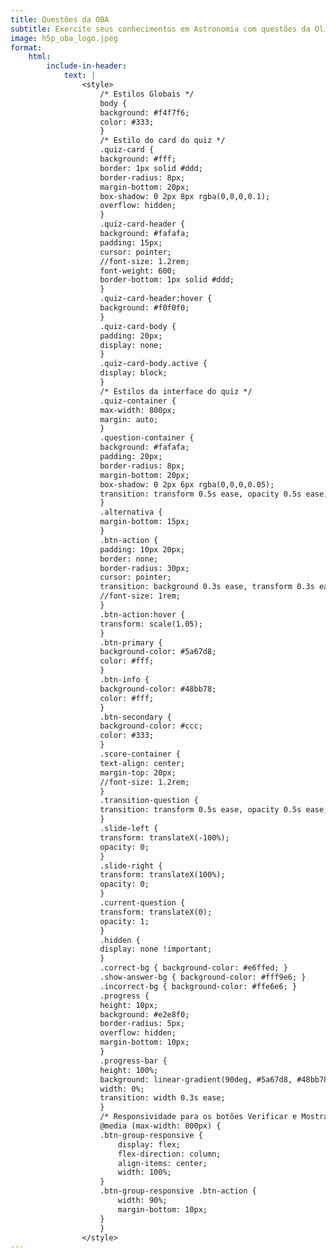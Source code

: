 ```yaml
---
title: Questões da OBA
subtitle: Exercite seus conhecimentos em Astronomia com questões da Olimpíada Brasileira de Astronomia.
image: h5p_oba_logo.jpeg
format:
    html:
        include-in-header:
            text: |                                              
                <style>
                    /* Estilos Globais */
                    body {                    
                    background: #f4f7f6;
                    color: #333;                    
                    }
                    /* Estilo do card do quiz */
                    .quiz-card {
                    background: #fff;
                    border: 1px solid #ddd;
                    border-radius: 8px;
                    margin-bottom: 20px;
                    box-shadow: 0 2px 8px rgba(0,0,0,0.1);
                    overflow: hidden;
                    }
                    .quiz-card-header {
                    background: #fafafa;
                    padding: 15px;
                    cursor: pointer;
                    //font-size: 1.2rem;
                    font-weight: 600;
                    border-bottom: 1px solid #ddd;
                    }
                    .quiz-card-header:hover {
                    background: #f0f0f0;
                    }
                    .quiz-card-body {
                    padding: 20px;
                    display: none;
                    }
                    .quiz-card-body.active {
                    display: block;
                    }
                    /* Estilos da interface do quiz */
                    .quiz-container {
                    max-width: 800px;
                    margin: auto;
                    }
                    .question-container {
                    background: #fafafa;
                    padding: 20px;
                    border-radius: 8px;
                    margin-bottom: 20px;
                    box-shadow: 0 2px 6px rgba(0,0,0,0.05);
                    transition: transform 0.5s ease, opacity 0.5s ease;
                    }
                    .alternativa {
                    margin-bottom: 15px;
                    }
                    .btn-action {
                    padding: 10px 20px;
                    border: none;
                    border-radius: 30px;
                    cursor: pointer;
                    transition: background 0.3s ease, transform 0.3s ease;
                    //font-size: 1rem;
                    }
                    .btn-action:hover {
                    transform: scale(1.05);
                    }
                    .btn-primary {
                    background-color: #5a67d8;
                    color: #fff;
                    }
                    .btn-info {
                    background-color: #48bb78;
                    color: #fff;
                    }
                    .btn-secondary {
                    background-color: #ccc;
                    color: #333;
                    }
                    .score-container {
                    text-align: center;
                    margin-top: 20px;
                    //font-size: 1.2rem;
                    }
                    .transition-question {
                    transition: transform 0.5s ease, opacity 0.5s ease;
                    }
                    .slide-left {
                    transform: translateX(-100%);
                    opacity: 0;
                    }
                    .slide-right {
                    transform: translateX(100%);
                    opacity: 0;
                    }
                    .current-question {
                    transform: translateX(0);
                    opacity: 1;
                    }
                    .hidden {
                    display: none !important;
                    }
                    .correct-bg { background-color: #e6ffed; }
                    .show-answer-bg { background-color: #fff9e6; }
                    .incorrect-bg { background-color: #ffe6e6; }
                    .progress {
                    height: 10px;
                    background: #e2e8f0;
                    border-radius: 5px;
                    overflow: hidden;
                    margin-bottom: 10px;
                    }
                    .progress-bar {
                    height: 100%;
                    background: linear-gradient(90deg, #5a67d8, #48bb78);
                    width: 0%;
                    transition: width 0.3s ease;
                    }
                    /* Responsividade para os botões Verificar e Mostrar Resposta */
                    @media (max-width: 800px) {
                    .btn-group-responsive {
                        display: flex;
                        flex-direction: column;
                        align-items: center;
                        width: 100%;
                    }
                    .btn-group-responsive .btn-action {
                        width: 90%;
                        margin-bottom: 10px;
                    }
                    }
                </style>
---
```


```{=html}
<!-- Container para os questionários -->
  <div id="quizzes"></div>

  <script>
    // Função para alternar a exibição do conteúdo (collapse)
    function toggleCollapse(event) {
      const header = event.currentTarget;
      const cardBody = header.nextElementSibling;
      cardBody.classList.toggle('active');
    }

    // Função que gera um novo questionário
    function gen_questionario(arquivoQuestoes, titulo) {
      // Gera um ID único para este quiz
      const quizId = "quiz" + Date.now() + Math.floor(Math.random() * 1000);
      const containerHTML = `
        <div class="quiz-card">
          <div class="quiz-card-header">${titulo}</div>
          <div class="quiz-card-body" id="${quizId}_body">
            <div class="quiz-container" id="${quizId}">
              <h3 style="text-align: center; margin-bottom: 20px;">${titulo}</h3>
              <div style="text-align: center; margin-bottom: 20px;">
                <label>
                  <input type="radio" name="${quizId}_quizMode" value="random" checked> Modo Aleatório
                </label>
                <label style="margin-left: 15px;">
                  <input type="radio" name="${quizId}_quizMode" value="sequential"> Modo Sequencial
                </label>
              </div>
              <div id="${quizId}_questionArea" class="question-container transition-question current-question">
                <!-- Questão será carregada aqui -->
              </div>
              <div style="text-align: center; margin-bottom: 10px;">
                <span id="${quizId}_questionNavigation">Questão 1 de 10</span>
              </div>
              <div style="margin-bottom: 20px;">
                <div class="progress">
                  <div id="${quizId}_questionProgress" class="progress-bar" role="progressbar"></div>
                </div>
                <div style="text-align: center;" id="${quizId}_progressText">0 questões amostradas</div>
              </div>
              <div class="score-container">
                Pontuação: <span id="${quizId}_currentScore">0</span> / <span id="${quizId}_maxScore">0</span>
              </div>
              <div style="display: flex; justify-content: space-between; align-items: center; margin-top: 20px;">
                <button id="${quizId}_prevBtn" class="btn-action btn-secondary" disabled>Questão Anterior</button>
                <div class="btn-group-responsive">
                  <button id="${quizId}_verifyBtn" class="btn-action btn-primary">Verificar</button>
                  <button id="${quizId}_showAnswerBtn" class="btn-action btn-info">Mostrar Resposta</button>
                </div>
                <button id="${quizId}_nextBtn" class="btn-action btn-secondary">Próxima Questão</button>
              </div>
              <div id="${quizId}_finalResult" class="hidden" style="margin-top: 20px; padding: 10px; background: #e6ffe6; border: 1px solid #b2d8b2; border-radius: 5px; text-align: center;">
                Parabéns! Você completou o quiz. Sua pontuação final é: <span id="${quizId}_finalScoreValue"></span> / <span id="${quizId}_finalMaxScoreValue"></span>
                <button id="${quizId}_tryAgainBtn" class="btn-action btn-primary" style="margin-left: 10px; padding: 5px 10px;">Tentar Novamente</button>
              </div>
            </div>
          </div>
        </div>
      `;
      document.getElementById("quizzes").insertAdjacentHTML("beforeend", containerHTML);

      // Adiciona o evento de clique para o header (colapso)
      const cardHeaders = document.querySelectorAll('.quiz-card-header');
      cardHeaders.forEach(header => {
        header.addEventListener('click', toggleCollapse);
      });

      // Referência ao container específico do quiz
      const quizContainer = document.getElementById(quizId);

      // Variáveis e estado do quiz (escopo local para cada instância)
      let questions = [];
      let currentQuestionIndex = -1;
      let userAnswers = {};
      let score = 0;
      let maxPossibleScore = 0;
      let questionOrder = [];
      let quizMode = 'random';
      let answeredQuestions = {};
      let sampledQuestionCount = 0;
      let totalQuestions = 0;

      // Seleciona os elementos dentro deste quiz
      const questionArea = quizContainer.querySelector(`#${quizId}_questionArea`);
      const questionNavigationDisplay = quizContainer.querySelector(`#${quizId}_questionNavigation`);
      const progressTextDisplay = quizContainer.querySelector(`#${quizId}_progressText`);
      const questionProgress = quizContainer.querySelector(`#${quizId}_questionProgress`);
      const currentScoreDisplay = quizContainer.querySelector(`#${quizId}_currentScore`);
      const maxScoreDisplay = quizContainer.querySelector(`#${quizId}_maxScore`);
      const prevBtn = quizContainer.querySelector(`#${quizId}_prevBtn`);
      const nextBtn = quizContainer.querySelector(`#${quizId}_nextBtn`);
      const verifyBtn = quizContainer.querySelector(`#${quizId}_verifyBtn`);
      const showAnswerBtn = quizContainer.querySelector(`#${quizId}_showAnswerBtn`);
      const finalResultDiv = quizContainer.querySelector(`#${quizId}_finalResult`);
      const finalScoreValueDisplay = quizContainer.querySelector(`#${quizId}_finalScoreValue`);
      const finalMaxScoreValueDisplay = quizContainer.querySelector(`#${quizId}_finalMaxScoreValue`);
      const tryAgainBtn = quizContainer.querySelector(`#${quizId}_tryAgainBtn`);
      const quizModeRadios = quizContainer.querySelectorAll(`input[name="${quizId}_quizMode"]`);

      // Função para carregar as questões do arquivo
      async function loadQuestions() {
        try {
          const response = await fetch(arquivoQuestoes);
          const text = await response.text();
          const questionBlocks = text.trim().split('---');
          questions = questionBlocks.map(block => {
            const lines = block.trim().split('\n').map(line => line.trim());
            let question = {};
            let alternativas = [];
            let readingAlternativas = false;
            for (const line of lines) {
              if (line.startsWith('tipo:')) {
                question.tipo = line.split(':')[1].trim();
              } else if (line.startsWith('enunciado:')) {
                question.enunciado = line.split(':')[1].trim();
              } else if (line.startsWith('caminhofig:')) {
                question.caminhofig = line.split(':')[1].trim();
              } else if (line.startsWith('- ')) {
                readingAlternativas = true;
                let alternativaText = line.substring(2).trim();
                let correta = false;
                if (alternativaText.startsWith('X ')) {
                  correta = true;
                  alternativaText = alternativaText.substring(2).trim();
                }
                alternativas.push({ texto: alternativaText, correta: correta });
              } else if (readingAlternativas) {
                let alternativaText = line.trim();
                let correta = false;
                if (alternativaText.startsWith('- X ')) {
                  correta = true;
                  alternativaText = alternativaText.substring(4).trim();
                } else if (alternativaText.startsWith('- ')) {
                  alternativaText = alternativaText.substring(2).trim();
                } else if (alternativaText !== '') {
                  alternativas[alternativas.length - 1].texto += '\n' + alternativaText;
                }
              }
            }
            question.alternativas = alternativas;
            return question;
          });
          totalQuestions = questions.length;
          initializeQuiz();
        } catch (error) {
          console.error('Erro ao carregar o arquivo de questões:', error);
        }
      }

      // Inicializa o quiz
      function initializeQuiz() {
        currentQuestionIndex = -1;
        userAnswers = {};
        score = 0;
        maxPossibleScore = totalQuestions;
        questionOrder = [...Array(questions.length).keys()];
        answeredQuestions = {};
        sampledQuestionCount = 0;
        finalResultDiv.classList.add('hidden');
        currentScoreDisplay.textContent = score;
        maxScoreDisplay.textContent = maxPossibleScore;
        quizMode = Array.from(quizModeRadios).find(r => r.checked).value;
        if (quizMode === 'random') {
          shuffleArray(questionOrder);
        }
        updateProgress();
        nextQuestion();
      }

      function shuffleArray(array) {
        for (let i = array.length - 1; i > 0; i--) {
          const j = Math.floor(Math.random() * (i + 1));
          [array[i], array[j]] = [array[j], array[i]];
        }
      }

      function displayQuestion(index, transitionDirection = null) {
        if (index < 0 || index >= questions.length) return;
        const question = questions[questionOrder[index]];
        const currentQuestionAnsweredState = answeredQuestions[questionOrder[index]] ? answeredQuestions[questionOrder[index]].state : null;
        questionArea.className = 'question-container transition-question current-question';
        if (currentQuestionAnsweredState === 'correct') {
          questionArea.classList.add('correct-bg');
        } else if (currentQuestionAnsweredState === 'shown') {
          questionArea.classList.add('show-answer-bg');
        } else if (currentQuestionAnsweredState === 'incorrect') {
          questionArea.classList.add('incorrect-bg');
        }
        const questionHTML = `
          <h5 style="margin-bottom: 15px;">${question.enunciado}</h5>
          ${question.caminhofig ? `<img src="${question.caminhofig}" style="max-width: 100%; border-radius: 8px; margin-bottom: 15px;" alt="Imagem da questão">` : ''}
        `;
        let shuffledAlternativesIndices = [...Array(question.alternativas.length).keys()];
        shuffleArray(shuffledAlternativesIndices);
        let alternativesHTML = '';
        for (let i = 0; i < shuffledAlternativesIndices.length; i++) {
          const originalIndex = shuffledAlternativesIndices[i];
          const alternativa = question.alternativas[originalIndex];
          alternativesHTML += `
            <div class="alternativa">
              <label>
                <input type="${question.tipo === 'multichoice' ? 'checkbox' : 'radio'}" name="${quizId}_answer" value="${originalIndex}" ${currentQuestionAnsweredState ? 'disabled' : ''}>
                ${alternativa.texto}
              </label>
            </div>
          `;
        }
        questionArea.innerHTML = questionHTML + alternativesHTML;
        questionNavigationDisplay.textContent = `Questão ${currentQuestionIndex + 1} de ${totalQuestions}`;
        if (userAnswers[questionOrder[index]]) {
          userAnswers[questionOrder[index]].forEach(answerIndex => {
            const inputElement = questionArea.querySelector(`input[name="${quizId}_answer"][value="${answerIndex}"]`);
            if (inputElement) {
              inputElement.checked = true;
            }
          });
        }
        if (currentQuestionAnsweredState === 'shown') {
          question.alternativas.forEach((alternativa, originalIndex) => {
            if (alternativa.correta) {
              const inputElement = questionArea.querySelector(`input[name="${quizId}_answer"][value="${originalIndex}"]`);
              if (inputElement) {
                inputElement.checked = true;
              }
            }
          });
        }
        if (answeredQuestions[questionOrder[index]]) {
          verifyBtn.disabled = true;
          showAnswerBtn.disabled = true;
        } else {
          verifyBtn.disabled = false;
          showAnswerBtn.disabled = false;
        }
        questionArea.querySelectorAll(`input[name="${quizId}_answer"]`).forEach(input => {
          input.addEventListener('change', function() {
            saveCurrentAnswers();
          });
        });
        prevBtn.disabled = index <= 0;
        nextBtn.disabled = index >= questions.length - 1;
        questionArea.classList.remove('current-question', 'slide-left', 'slide-right');
        if (transitionDirection === 'left') {
          questionArea.classList.add('slide-right');
          setTimeout(() => {
            questionArea.classList.remove('slide-right');
            questionArea.classList.add('current-question');
          }, 100);
        } else if (transitionDirection === 'right') {
          questionArea.classList.add('slide-left');
          setTimeout(() => {
            questionArea.classList.remove('slide-left');
            questionArea.classList.add('current-question');
          }, 100);
        } else {
          questionArea.classList.add('current-question');
        }
      }

      function saveCurrentAnswers() {
        const selectedIndices = getSelectedAnswers();
        userAnswers[questionOrder[currentQuestionIndex]] = selectedIndices;
      }

      function getSelectedAnswers() {
        const selectedIndices = [];
        questionArea.querySelectorAll(`input[name="${quizId}_answer"]:checked`).forEach(input => {
          selectedIndices.push(parseInt(input.value));
        });
        return selectedIndices;
      }

      function checkAnswer() {
        const currentQuestion = questions[questionOrder[currentQuestionIndex]];
        const selectedAnswerIndices = getSelectedAnswers();
        const isCorrect = verifyCorrectness(currentQuestion, selectedAnswerIndices);
        if (!answeredQuestions[questionOrder[currentQuestionIndex]]) {
          answeredQuestions[questionOrder[currentQuestionIndex]] = { state: isCorrect ? 'correct' : 'incorrect', answers: selectedAnswerIndices };
          sampledQuestionCount++;
          updateProgress();
        } else {
          answeredQuestions[questionOrder[currentQuestionIndex]].state = isCorrect ? 'correct' : 'incorrect';
        }
        if (isCorrect) {
          score++;          
          questionArea.classList.add('correct-bg');
        } else {
          questionArea.classList.add('incorrect-bg');
        }
        currentScoreDisplay.textContent = score;
        verifyBtn.disabled = true;
        showAnswerBtn.disabled = true;
        disableAnswerInputs();
        checkFinalResultCondition();
      }

      function verifyCorrectness(currentQuestion, selectedAnswerIndices) {
        let isCorrect = true;
        let correctCount = 0;
        let selectedCount = selectedAnswerIndices.length;
        currentQuestion.alternativas.forEach(alt => { if (alt.correta) correctCount++; });
        if (correctCount !== selectedCount) {
          isCorrect = false;
        } else {
          selectedAnswerIndices.forEach(selectedIndex => {
            if (!currentQuestion.alternativas[selectedIndex].correta) {
              isCorrect = false;
            }
          });
        }
        return isCorrect;
      }

      function showSolution() {
        const currentQuestion = questions[questionOrder[currentQuestionIndex]];
        questionArea.querySelectorAll(`input[name="${quizId}_answer"]:checked`).forEach(input => {
          input.checked = false;
        });
        if (!answeredQuestions[questionOrder[currentQuestionIndex]]) {
          answeredQuestions[questionOrder[currentQuestionIndex]] = { state: 'shown', answers: [] };
          sampledQuestionCount++;
          updateProgress();
        } else {
          answeredQuestions[questionOrder[currentQuestionIndex]].state = 'shown';
        }
        questionArea.classList.add('show-answer-bg');
        currentQuestion.alternativas.forEach((alternativa, index) => {
          if (alternativa.correta) {
            const inputElement = questionArea.querySelector(`input[name="${quizId}_answer"][value="${index}"]`);
            if (inputElement) {
              inputElement.checked = true;
            }
          }
        });
        verifyBtn.disabled = true;
        showAnswerBtn.disabled = true;
        disableAnswerInputs();
        checkFinalResultCondition();
      }

      function disableAnswerInputs() {
        questionArea.querySelectorAll(`input[name="${quizId}_answer"]`).forEach(input => {
          input.disabled = true;
        });
      }

      function nextQuestion() {
        if (currentQuestionIndex < questions.length - 1) {
          currentQuestionIndex++;
          displayQuestion(currentQuestionIndex, 'right');
        }
        prevBtn.disabled = false;
        nextBtn.disabled = currentQuestionIndex === questions.length - 1;
        checkFinalResultCondition();
      }

      function previousQuestion() {
        if (currentQuestionIndex > 0) {
          currentQuestionIndex--;
          displayQuestion(currentQuestionIndex, 'left');
        }
        nextBtn.disabled = false;
        prevBtn.disabled = currentQuestionIndex <= 0;
      }

      function updateProgress() {
        const progressPercentage = (sampledQuestionCount / questions.length) * 100;
        questionProgress.style.width = `${progressPercentage}%`;
        progressTextDisplay.textContent = `${sampledQuestionCount} de ${questions.length} questões amostradas`;
      }

      function showFinalResult() {
        finalScoreValueDisplay.textContent = score;
        finalMaxScoreValueDisplay.textContent = maxPossibleScore;
        finalResultDiv.classList.remove('hidden');
      }

      function tryAgain() {
        initializeQuiz();
      }

      function checkFinalResultCondition() {
        if (sampledQuestionCount === questions.length) {
          showFinalResult();
        } else {
          finalResultDiv.classList.add('hidden');
        }
      }

      // Eventos
      verifyBtn.addEventListener('click', checkAnswer);
      showAnswerBtn.addEventListener('click', showSolution);
      nextBtn.addEventListener('click', nextQuestion);
      prevBtn.addEventListener('click', previousQuestion);
      tryAgainBtn.addEventListener('click', tryAgain);
      quizModeRadios.forEach(radio => {
        radio.addEventListener('change', () => { quizMode = radio.value; initializeQuiz(); });
      });

      // Carrega as questões do arquivo
      loadQuestions();
    }

    // Exemplos de chamadas – cada questionário funciona de forma independente
    gen_questionario("/h5p/questionario1.txt", "Título 1");
    gen_questionario("/h5p/questionario2.txt", "Título 2");
    gen_questionario("/h5p/questionario3.txt", "27ª OBA - Nível 1");
  </script>

```